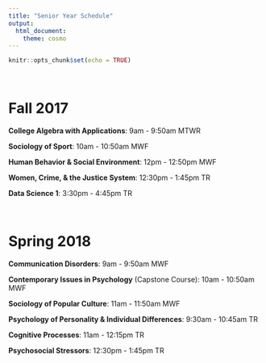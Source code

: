```yaml
---
title: "Senior Year Schedule"
output: 
  html_document:
    theme: cosmo
---
```


```r
knitr::opts_chunk$set(echo = TRUE)
```


\ 

# Fall 2017

__College Algebra with Applications__: 9am - 9:50am MTWR

__Sociology of Sport__: 10am - 10:50am MWF

__Human Behavior & Social Environment__: 12pm - 12:50pm MWF

__Women, Crime, & the Justice System__: 12:30pm - 1:45pm TR

__Data Science 1__: 3:30pm - 4:45pm TR

\


# Spring 2018

__Communication Disorders__: 9am - 9:50am MWF

__Contemporary Issues in Psychology__ (Capstone Course): 10am - 10:50am MWF

__Sociology of Popular Culture__: 11am - 11:50am MWF

__Psychology of Personality & Individual Differences__: 9:30am - 10:45am TR

__Cognitive Processes__: 11am - 12:15pm TR

__Psychosocial Stressors__: 12:30pm - 1:45pm TR

